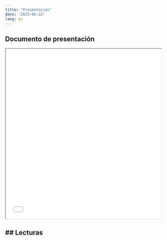 ```yaml
---
title: "Presentación"
date: "2023-06-22"
lang: es
---
```


## Documento de presentación


<iframe src=/slides/07.pdf height="550" width=100% allowfullscreen="true">
</iframe> 


## Lecturas
---
